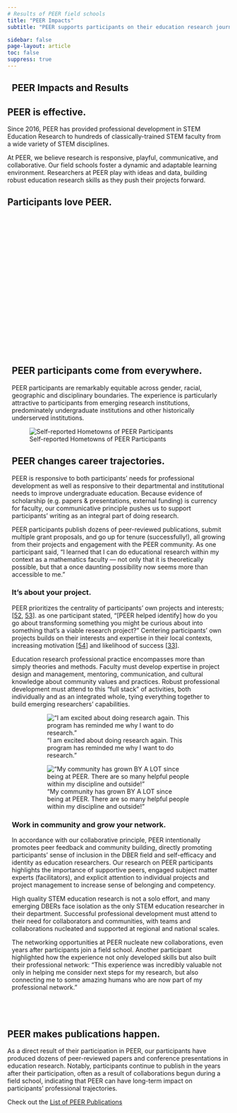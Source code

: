 ```yaml
---
# Results of PEER field schools
title: "PEER Impacts"
subtitle: "PEER supports participants on their education research journeys"

sidebar: false
page-layout: article
toc: false
suppress: true
---
```


<!-- Welcome to PEER! -->
::: {.quarto-listing .quarto-listing-container-grid }
::: {.list .grid .quarto-listing-cols-2 .bg-info-light style="border-radius:10px;"}
::: {.g-col-1 style="padding-left:10px;"}

# PEER Impacts and Results

:::

::: {.g-col-1 style="padding-right:10px;"}

## PEER is effective.

Since 2016, PEER has provided professional development in STEM Education Research to hundreds of classically-trained STEM faculty from a wide variety of STEM disciplines.

At PEER, we believe research is responsive, playful, communicative, and collaborative. Our field schools foster a dynamic and adaptable learning environment. Researchers at PEER play with ideas and data, building robust education research skills as they push their projects forward.

:::

:::

:::


## Participants love PEER.

```{=HTML}

<!-- Needed to render the images, else avatars break -->

<img src="./images/avatars/avatar01.png" hidden>
<img src="./images/avatars/avatar02.png" hidden>
<img src="./images/avatars/avatar03.png" hidden>
<img src="./images/avatars/avatar04.png" hidden>
<img src="./images/avatars/avatar05.png" hidden>
<img src="./images/avatars/avatar06.png" hidden>
<img src="./images/avatars/avatar07.png" hidden>
<img src="./images/avatars/avatar08.png" hidden>
<img src="./images/avatars/avatar09.png" hidden>
<img src="./images/avatars/avatar10.png" hidden>
<img src="./images/avatars/avatar11.png" hidden>
<img src="./images/avatars/avatar12.png" hidden>
<img src="./images/avatars/avatar13.png" hidden>
<img src="./images/avatars/avatar14.png" hidden>
<img src="./images/avatars/avatar15.png" hidden>

<!DOCTYPE html>
<html lang="en">
<head>
    <meta charset="UTF-8">
    <meta name="viewport" content="width=device-width, initial-scale=1.0">
    <title>Responsive Carousel</title>

    <style>
        @media only screen and (min-width: 1201px) {
            #carouselFrame {
                width: 100%;
                height: 410px; /* Adjust height as needed */
            }
        }

        @media only screen and (max-width: 1200px) {
            #carouselFrame {
                width: min(400px, 100%);
                max-width: 100%;
                height: 300px; /* Adjust height as needed */
            }
        }
    </style>

</head>
<body>

    <div align="center">
        <script>
        window.onload = function() {
            var iframe = document.getElementById('carouselFrame');
            var screenWidth = window.innerWidth;

            if (screenWidth >= 1201) {
            iframe.src = 'testimonial-carousel-wide.html';
            } else {
            iframe.src = 'testimonial-carousel-mobile.html';
            }
            console.log(iframe.src)
        };
        </script>

        <iframe id="mobileCarouselLoader" frameborder="0" scrolling="no" src="testimonial-carousel-mobile.html" hidden></iframe>

        <iframe id="wideCarouselLoader" frameborder="0" scrolling="no" src="testimonial-carousel-wide.html" hidden></iframe>

        
        <iframe id="carouselFrame" frameborder="0" scrolling="no"></iframe>
    </div>
</body>
</html>


```
:::{.bg-info-light style="padding:10px; border-radius:10px;"}

## PEER participants come from everywhere.

PEER participants are remarkably equitable across gender, racial, geographic and disciplinary boundaries.  The experience is particularly attractive to participants from emerging research institutions, predominately undergraduate institutions and other historically underserved institutions.  

:::{.text-center}
![Self-reported Hometowns of PEER Participants](images/peer-participant-field-school-map.png)
:::


## PEER changes career trajectories.

PEER is responsive to both participants’ needs for professional development as well as responsive to their departmental and institutional needs to improve undergraduate education. Because evidence of scholarship (e.g. papers & presentations, external funding) is currency for faculty, our communicative principle pushes us to support participants’ writing as an integral part of doing research.

PEER participants publish dozens of peer-reviewed publications, submit multiple grant proposals, and go up for tenure (successfully!), all growing from their projects and engagement with the PEER community. As one participant said, “I learned that I can do educational research within my context as a mathematics faculty — not only that it is theoretically possible, but that a once daunting possibility now seems more than accessible to me.”

::: {.list .grid .quarto-listing-cols-2 .bg-info-light}
::: {.g-col-1}

### It's about your project.

PEER prioritizes the centrality of participants’ own projects and interests; [[52](https://quod.lib.umich.edu/cgi/p/pod/dod-idx/developmental-models-of-faculty-careers-a-critique.pdf?c=tia;idno=17063888.0006.005;format=pdf), [53](https://www.jstor.org/stable/3446263)]. as one participant stated, “[PEER helped identify] how do you go about transforming something you might be curious about into something that’s a viable research project?” Centering participants’ own projects builds on their interests and expertise in their local contexts, increasing motivation [[54](https://psycnet.apa.org/record/2000-13324-007)] and likelihood of success [[33](https://journals.aps.org/prper/abstract/10.1103/PhysRevPhysEducRes.16.020105)]. 

Education research professional practice encompasses more than simply theories and methods. Faculty must develop expertise in project design and management, mentoring, communication, and cultural knowledge about community values and practices. Robust professional development must attend to this “full stack” of activities, both individually and as an integrated whole, tying everything together to build emerging researchers’ capabilities.

:::

::: {.g-col-1 .text-center style="margin-left:40px;margin-right:40px;"}

!["I am excited about doing research again. This program has reminded me why I want to do research."](images/action-shots/action1.png){.rounded .font-weight-bold}

:::
:::

::: {.list .grid .quarto-listing-cols-2 .bg-info-light}

::: {.g-col-1 .text-center style="margin-left:40px;margin-right:40px;"}

!["My community has grown BY A LOT since being at PEER. There are so many helpful people within my discipline and outside!"](images/action-shots/action2.png){.rounded .font-weight-bold}

:::

::: {.g-col-1}

### Work in community and grow your network.

In accordance with our collaborative principle, PEER intentionally promotes peer feedback and community building, directly promoting participants’ sense of inclusion in the DBER field and self-efficacy and identity as education researchers. Our research on PEER participants highlights the importance of supportive peers, engaged subject matter experts (facilitators), and explicit attention to individual projects and project management to increase sense of belonging and competency. 

High quality STEM education research is not a solo effort, and many emerging DBERs face isolation as the only STEM education researcher in their department. Successful professional development must attend to their need for collaborators and communities, with teams and collaborations nucleated and supported at regional and national scales.

The networking opportunities at PEER nucleate new collaborations, even years after participants join a field school.  Another participant highlighted how the experience not only developed skills but also built their professional network: “This experience was incredibly valuable not only in helping me consider next steps for my research, but also connecting me to some amazing humans who are now part of my professional network.”

:::

:::
:::

&nbsp;  

## PEER makes publications happen.

 As a direct result of their participation in PEER, our participants have produced dozens of peer-reviewed papers and conference presentations in education research.  Notably, participants continue to publish in the years after their participation, often as a result of collaborations begun during a field school, indicating that PEER can have long-term impact on participants’ professional trajectories.   



:::{.callout-note collapse="false"}
Check out the [List of PEER Publications](https://www.rit.edu/castle/sites/rit.edu.castle/files/images/10-09-20_Compiled%20PEER%20Pubs_Pres%20.pdf)
:::